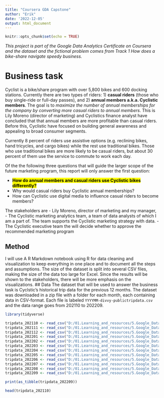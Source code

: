 ```yaml
---
title: "Coursera GDA Capstone"
author: "Erik"
date: '2022-12-05'
output: html_document
---
```


```r
knitr::opts_chunk$set(echo = TRUE)
```

*This project is part of the Google Data Analytics Certificate on Coursera and the dataset and the fictional problem comes from Track 1 How does a bike-share navigate speedy business.*

# Business task
Cyclist is a bike/share program with over 5,800 bikes and 600 docking stations. Currently there are two types of riders: 1) **casual riders** (those who buy single-ride or full-day passes), and 2) **annual members a.k.a. Cyclistic members**. The goal is to *maximize the number of annual memberships for the company by converting more casual riders to annual members*. This is Lily Moreno (director of marketing) and Cyclistics finance analyst have concluded that that annual members are more profitable than casual riders. Before this, Cyclistic have focused on building general awareness and appealing to broad consumer segments.

Currently 8 percent of riders use assistive options (e.g. reclining bikes, hand tricycles, and cargo bikes) while the rest use traditional bikes. Those who use traditional bikes are more likely to be casual riders, but about 30 percent of them use the service to commute to work each day.

Of the the following three questions that will guide the larger scope of the future marketing program, this report will only answer the first question:

- <mark>**How do annual members and casual riders use Cyclistic bikes differently?** </mark>
- Why would casual riders buy Cyclistic annual memberships?
- How can Cyclistic use digital media to influence casual riders to become members?

The stakeholders are 
- Lily Moreno, director of marketing and my manager,
- The Cyclistic marketing analytics team, a team of data analysts of which I am a part of. The team supports the Cyclistic marketing strategy with data. 
- The Cyclistic executive team the will decide whether to approve the recommended marketing program

## Method
I will use A R Markdown notebook using R for data cleaning and visualization to keep everything in one place and to document all the steps and assumptions. The size of the dataset is split into several CSV files, making the size of the data too large for Excel. Since the results will be shown to the stakeholders, there will be more emphasis on the visualizations.
## Data
The dataset that will be used to answer the business task is Cyclstic's historical trip data for the previous 12 months. The dataset was downloaded in a zip file with a folder for each month, each containing data in CSV-format. Each file is labeled `YYYYMM-divvy-publictripdata.csv` and the data range goes from 202110 to 202209.

```r
library(tidyverse)
```


```r
tripdata_202110 <- read_csv("D:/01.Learning_and_resources/5.Google_Data_Analytics_Certificate_Coursera/Google-Data-Analyst-Capstone-Project/Raw Data/202110-divvy-tripdata")
tripdata_202111 <- read_csv("D:/01.Learning_and_resources/5.Google_Data_Analytics_Certificate_Coursera/Google-Data-Analyst-Capstone-Project/Raw Data/202111-divvy-tripdata")
tripdata_202112 <- read_csv("D:/01.Learning_and_resources/5.Google_Data_Analytics_Certificate_Coursera/Google-Data-Analyst-Capstone-Project/Raw Data/202112-divvy-tripdata")
tripdata_202201 <- read_csv("D:/01.Learning_and_resources/5.Google_Data_Analytics_Certificate_Coursera/Google-Data-Analyst-Capstone-Project/Raw Data/202201-divvy-tripdata")
tripdata_202202 <- read_csv("D:/01.Learning_and_resources/5.Google_Data_Analytics_Certificate_Coursera/Google-Data-Analyst-Capstone-Project/Raw Data/202202-divvy-tripdata")
tripdata_202203 <- read_csv("D:/01.Learning_and_resources/5.Google_Data_Analytics_Certificate_Coursera/Google-Data-Analyst-Capstone-Project/Raw Data/202203-divvy-tripdata")
tripdata_202204 <- read_csv("D:/01.Learning_and_resources/5.Google_Data_Analytics_Certificate_Coursera/Google-Data-Analyst-Capstone-Project/Raw Data/202204-divvy-tripdata")
tripdata_202205 <- read_csv("D:/01.Learning_and_resources/5.Google_Data_Analytics_Certificate_Coursera/Google-Data-Analyst-Capstone-Project/Raw Data/202205-divvy-tripdata")
tripdata_202206 <- read_csv("D:/01.Learning_and_resources/5.Google_Data_Analytics_Certificate_Coursera/Google-Data-Analyst-Capstone-Project/Raw Data/202206-divvy-tripdata")
tripdata_202207 <- read_csv("D:/01.Learning_and_resources/5.Google_Data_Analytics_Certificate_Coursera/Google-Data-Analyst-Capstone-Project/Raw Data/202207-divvy-tripdata")
tripdata_202208 <- read_csv("D:/01.Learning_and_resources/5.Google_Data_Analytics_Certificate_Coursera/Google-Data-Analyst-Capstone-Project/Raw Data/202208-divvy-tripdata")
tripdata_202209 <- read_csv("D:/01.Learning_and_resources/5.Google_Data_Analytics_Certificate_Coursera/Google-Data-Analyst-Capstone-Project/Raw Data/202209-divvy-tripdata")

```




```r
print(as_tibble(tripdata_202209))
```



```r
head(tripdata_202110)
```

